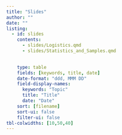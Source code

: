```yaml
---
title: "Slides"
author: ""
date: ""
listing:
  - id: slides
    contents:
      - slides/Logistics.qmd
      - slides/Statistics_and_Samples.qmd
      

    type: table
    fields: [keywords, title, date]
    date-format: "ddd, MMM DD"
    field-display-names:
      keywords: "Topic"
      title: "Title"
      date: "Date"
    sort: [filename]
    sort-ui: false
    filter-ui: false
tbl-colwidths: [10,50,40]
---
```


::: {#slides}
:::